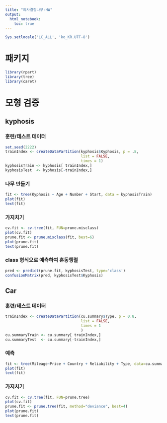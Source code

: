 ```yaml
---
title: "의사결정나무-HW"
output: 
  html_notebook:
    toc: true
---
```


```r
Sys.setlocale('LC_ALL', 'ko_KR.UTF-8')
```

# 패키지
```r
library(rpart)
library(tree)
library(caret)
```

# 모형 검증

## kyphosis

### 훈련/테스트 데이터
```r
set.seed(2222)
trainIndex <- createDataPartition(kyphosis$Kyphosis, p = .8, 
                                  list = FALSE, 
                                  times = 1)
kyphosisTrain <- kyphosis[ trainIndex,]
kyphosisTest  <- kyphosis[-trainIndex,]
```

### 나무 만들기
```r
fit <- tree(Kyphosis ~ Age + Number + Start, data = kyphosisTrain)
plot(fit)
text(fit)
```

### 가지치기
```r
cv.fit <- cv.tree(fit, FUN=prune.misclass)
plot(cv.fit)
prune.fit <- prune.misclass(fit, best=6)
plot(prune.fit)
text(prune.fit)
```

### class 형식으로 예측하여 혼동행렬
```r
pred <- predict(prune.fit, kyphosisTest, type='class')
confusionMatrix(pred, kyphosisTest$Kyphosis)
```

## Car

### 훈련/테스트 데이터
```r
trainIndex <- createDataPartition(cu.summary$Type, p = 0.8,
                                  list = FALSE, 
                                  times = 1
                                  )
cu.summaryTrain <- cu.summary[ trainIndex,]
cu.summaryTest  <- cu.summary[-trainIndex,]
```

### 예측
```r
fit <- tree(Mileage~Price + Country + Reliability + Type, data=cu.summary)
plot(fit)
text(fit)
```

### 가지치기
```r
cv.fit <- cv.tree(fit, FUN=prune.tree)
plot(cv.fit)
prune.fit <- prune.tree(fit, method="deviance", best=4)
plot(prune.fit)
text(prune.fit)
```

